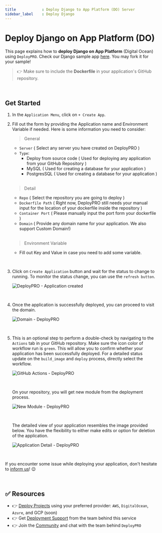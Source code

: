 ```yaml
---
title            : Deploy Django to App Platform (DO) Server
sidebar_label    : Deploy Django
---
```


# Deploy Django on App Platform (DO)

This page explains how to **deploy Django on App Platform** (Digital Ocean) using `DeployPRO`. Check our Django sample app [here](https://github.com/app-generator/deploypro-django). You may fork it for your sample!

> 👉 Make sure to include the **Dockerfile** in your application's GitHub repository.

<br />

## Get Started

1. In the `Application Menu`, click on `+ Create App`.
2. Fill out the form by providing the Application name and Environment Variable if needed. Here is some information you need to consider:

    > General

    - `Server` ( Select any server you have created on DeployPRO )
    - `Type`:
        - Deploy from source code ( Used for deploying any application from your GitHub Repository )
        - MySQL ( Used for creating a database for your application )
        - PostgresSQL ( Used for creating a database for your application )

    <br />

    > Detail

    - `Repo` ( Select the repository you are going to deploy )
    - `Dockerfile Path` ( Right now, DeployPRO still needs your manual input for the location of your dockerfile inside the repository )
    - `Container Port` ( Please manually input the port form your dockerfile )
    - `Domain` ( Provide any domain name for your application. We also support Custom Domain!)

    <br />
    
    > Environment Variable

    - Fill out Key and Value in case you need to add some variable.

<br />

3. Click on `Create Application` button and wait for the status to change to running. To monitor the status change, you can use the `refresh button`.
    
    ![DeployPRO - Application created](https://github.com/auliaromadon/sample-django/assets/46531367/1c52fe4c-63f3-4057-9501-40df30662790)

<br />

4. Once the application is successfully deployed, you can proceed to visit the domain.

    ![Domain - DeployPRO](https://github.com/auliaromadon/sample-django/assets/46531367/7a575249-69e3-40bb-afa7-a53db914db9a)

<br />

5. This is an optional step to perform a double-check by navigating to the `Actions` tab in your GitHub repository. Make sure the icon color of workflow run is `green`. This will allow you to confirm whether your application has been successfully deployed. For a detailed status update on the `build_image` and `deploy` process, directly select the workflow.

    ![GitHub Actions - DeployPRO](https://github-production-user-asset-6210df.s3.amazonaws.com/46531367/262628341-ece7ee8c-b263-489f-bf45-06a741d8da6a.png)

    <br />

    On your repository, you will get new module from the deployment process.

    ![New Module - DeployPRO](https://github.com/app-generator/deploypro-docs/assets/46531367/4a6ead9b-f489-490c-881c-ffdfa0d9df07)

    <br />

    The detailed view of your application resembles the image provided below. You have the flexibility to either make edits or option for deletion of the application.

    ![Application Detail - DeployPRO](https://github.com/auliaromadon/sample-django/assets/46531367/edb48e02-c590-4281-b77e-54d7e8882c93)

    <br />
    
If you encounter some issue while deploying your application, don't hesitate to [inform us](https://discord.gg/qQhjQZhnur)! 😉

<br />

## ✅ Resources

- 👉 [Deploy Projects](https://deploypro.dev/) using your preferred provider: `AWS`, `DigitalOcean`, `Azure`, and GCP (soon)
- 👉 Get [Deployment Support](https://deploypro.dev/support/) from the team behind this service
- 👉 Join the [Community](https://discord.gg/qQhjQZhnur) and chat with the team behind `DeployPRO`